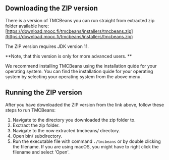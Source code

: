 
<ContentBox>

## Downloading the ZIP version

There is a version of TMCBeans you can run straight from extracted zip folder available here: [https://download.mooc.fi/tmcbeans/installers/tmcbeans.zip](https://download.mooc.fi/tmcbeans/installers/tmcbeans.zip)

The ZIP version requires JDK version 11. 

**Note, that this version is only for more advanced users. **

We recommend installing TMCBeans using the installation quide for your operating system.
You can find the installation quide for your operating system by selecting your operating system from the above menu. 

## Running the ZIP version

After you have downloaded the ZIP version from the link above, follow these steps to run TMCBeans: 

1. Navigate to the directory you downloaded the zip folder to.
2. Exctract the zip folder.
3. Navigate to the now extracted tmcbeans/ directory. 
4. Open bin/ subdirectory. 
5. Run the executable file with command `./tmcbeans` or by double clicking the filename. If you are using macOS, you might have to right click the filename and select 'Open'. 

</ContentBox>
